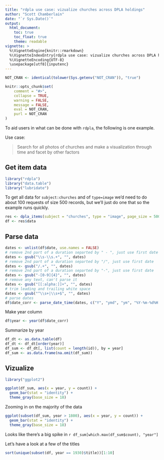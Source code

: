 ```yaml
---
title: "rdpla use case: vizualize churches across DPLA holdings"
author: "Scott Chamberlain"
date: "`r Sys.Date()`"
output:
  html_document:
    toc: true
    toc_float: true
    theme: readable
vignette: >
  %\VignetteEngine{knitr::rmarkdown}
  %\VignetteIndexEntry{rdpla use case: vizualize churches across DPLA holdings}
  %\VignetteEncoding{UTF-8}
  \usepackage[utf8]{inputenc}
---
```


```r
NOT_CRAN <- identical(tolower(Sys.getenv("NOT_CRAN")), "true")

knitr::opts_chunk$set(
	comment = "#>",
	collapse = TRUE,
	warning = FALSE,
	message = FALSE,
	eval = NOT_CRAN,
	purl = NOT_CRAN
)
```

To aid users in what can be done with `rdpla`, the following is one example. 

Use case: 

> Search for all photos of churches and make a visualization through time
and facet by other factors

## Get item data

```r
library("rdpla")
library("data.table")
library("lubridate")
```

To get all data for `subject:churches` and of `type=image` we'd need to do about 100 
requests of size 500 records, but we'll just do one that so the example runs quickly. 

```r
res <- dpla_items(subject = "churches", type = "image", page_size = 500)
df <- res$data
```

## Parse data

```r
dates <- unlist(df$date, use.names = FALSE)
# remove 2nd part of a duration separted by " - ", just use first date
dates <- gsub("\\s-\\s.+", "", dates)
# remove 2nd part of a duration separted by "/", just use first date
dates <- gsub("/.+", "", dates)
# remove 2nd part of a duration separted by "-", just use first date
dates <- gsub("-[0-9]{4}", "", dates)
# remove any text, can't parse it
dates <- gsub("[[:alpha:]]+", "", dates)
# trim leading and trailing white space
dates <- gsub("^\\s+|\\s+$", "", dates)
# parse dates
df$date_corr <- parse_date_time(dates, c("Y", "ymd", "ym", "%Y-%m-%d%H:%M:%S%z"))
```

Make year column

```r
df$year <- year(df$date_corr)
```

Summarize by year

```r
df_dt <- as.data.table(df)
df_dt <- df_dt[order(year)]
df_sum <- df_dt[, list(count = length(id)), by = year]
df_sum <- as.data.frame(na.omit(df_sum))
```

## Vizualize

```r
library("ggplot2")

ggplot(df_sum, aes(x = year, y = count)) + 
  geom_bar(stat = "identity") + 
  theme_gray(base_size = 18)
```

Zooming in on the majority of the data

```r
ggplot(subset(df_sum, year > 1800), aes(x = year, y = count)) + 
  geom_bar(stat = "identity") + 
  theme_gray(base_size = 18)
```

Looks like there's a big spike in `r df_sum[which.max(df_sum$count), "year"]`

Let's have a look at a few of the titles

```r
sort(unique(subset(df, year == 1930)$title))[1:10]
```
